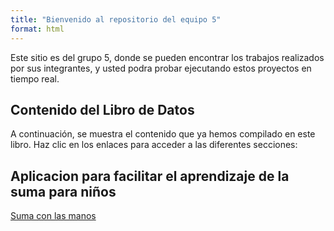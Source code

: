 ```yaml
---
title: "Bienvenido al repositorio del equipo 5"
format: html
---
```



Este sitio es del grupo 5, donde se pueden encontrar los trabajos realizados por sus integrantes, y usted podra probar ejecutando estos proyectos en tiempo real.


## Contenido del Libro de Datos

A continuación, se muestra el contenido que ya hemos compilado en este libro. Haz clic en los enlaces para acceder a las diferentes secciones:

## Aplicacion para facilitar el aprendizaje de la suma para niños

[Suma con las manos](proyecto_suma/suma.qmd)


 